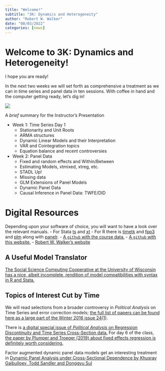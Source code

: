 ```yaml
---
title: "Welcome!"
subtitle: "3K: Dynamics and Heterogeneity"
author: "Robert W. Walker"
date: "08/03/2022"
categories: [news]
---
```


# Welcome to 3K: Dynamics and Heterogeneity!

I hope you are ready! 

In the next two weeks we will set forth as comprehensive a treatment as we can in time series and panel data in ten sessions.  With coffee in hand and the computer getting ready, let's dig in!

![](thumbnail.jpg)

A *brief* summary for the Instructor's Presentation

- Week 1: Time Series Day 1
  + Stationarity and Unit Roots
  + ARMA structures
  + Dynamic Linear Models and their Interpretation
  + VAR and Cointegration topics
  + Equation balance and recent controversies
- Week 2: Panel Data
  + Fixed and random effects and Within/Between
  + Estimating Models, xtmixed, xtreg, etc.
  + STADL Up!
  + Missing data
  + GLM Extensions of Panel Models
  + Dynamic Panel Data
  + Causal Inference in Panel Data: TWFE/DID

# Digital Resources

Depending upon your software of choice, you will want to have a look over the relevant manuals.
- For Stata [ts](https://www.stata.com/manuals/ts.pdf) and [xt](https://www.stata.com/manuals/xt.pdf)
- For R there is [timetk](https://business-science.github.io/timetk/) and [fpp3](https://otexts.com/fpp3/) and [plm](https://cran.r-project.org/web/packages/plm/vignettes/A_plmPackage.html) along with [panelr](https://cran.r-project.org/web/packages/panelr/vignettes/wbm.html).
- [A `github` with the course data.](https://github.com/robertwwalker/Essex-Data)
- [A `github` with this website.](https://github.com/robertwwalker/ESSSSDA22-3K/)
- [Robert W. Walker's website](https://rww.science)

## A Useful Model Translator

[The Social Science Computing Cooperative at the University of Wisconsin has a nice, albeit incomplete, rendition of model compatibilities with syntax in R and Stata.](https://www.sscc.wisc.edu/sscc/pubs/Rmisc/panelmodels.html)


## Topics of Interest Cut by Time

We will read selections from a broader controversy in *Political Analysis*  on Time Series and error correction models; [the full list of papers can be found here as a large part of the Winter 2016 issue 24(1)](https://www.cambridge.org/core/journals/political-analysis/issue/BEBF2602B7601618A0EA1D40B9AC4DDE).  

There is [a digital special issue of *Political Analysis* on Regression Discontinuity and Time Series Cross-Section data.](https://www.cambridge.org/core/journals/political-analysis/special-collections/panel-data-analysis-and-regression-discontinuity)  For day 6 of the class, [the paper by Plumper and Troeger (2019) about fixed effects regression is definitely worth considering.](https://www.cambridge.org/core/journals/political-analysis/article/not-so-harmless-after-all-the-fixedeffects-model/5DD67D1D95F573B11EB189BA72338854)

Factor augmented dynamic panel data models get an interesting treatment in [Dynamic Panel Analysis under Cross-Sectional Dependence by Khusrav Gaibulloev, Todd Sandler and Donggyu Sul](https://www.cambridge.org/core/journals/political-analysis/article/dynamic-panel-analysis-under-crosssectional-dependence/88101DECF0F2804EF7E8AE2EEC53127F)
